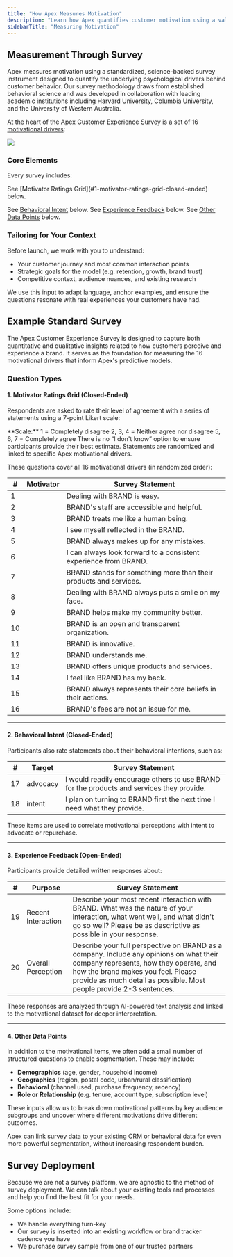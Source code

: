 ```yaml
---
title: "How Apex Measures Motivation"
description: "Learn how Apex quantifies customer motivation using a validated, behavioral-science-backed survey approach."
sidebarTitle: "Measuring Motivation"
---
```



## Measurement Through Survey

Apex measures motivation using a standardized, science-backed survey instrument designed to quantify the underlying psychological drivers behind customer behavior. Our survey methodology draws from established behavioral science and was developed in collaboration with leading academic institutions including Harvard University, Columbia University, and the University of Western Australia.

At the heart of the Apex Customer Experience Survey is a set of 16 [motivational drivers](/motivations/overview):

<Frame>
<img src="/images/motivator-circle.jpg"/>
</Frame>

### Core Elements

Every survey includes:

<Steps>
<Step title="A randomized grid of statements linked to our 16 motivational drivers"> See [Motivator Ratings Grid](#1-motivator-ratings-grid-closed-ended) below.</Step>

<Step title="Questions that measure advocacy and intent to repurchase."> See [Behavioral Intent](#2-behavioral-intent-closed-ended) below.</Step>
<Step title="Open-ended prompts to gather descriptive experience feedback."> See [Experience Feedback](#3-experience-feedback-open-ended) below.</Step>
<Step title="Any other contextual questions that provide segmentation (e.g. age, gender, income, etc.)."> See [Other Data Points](#4-other-data-points) below.</Step>
</Steps>

### Tailoring for Your Context

Before launch, we work with you to understand:

- Your customer journey and most common interaction points
- Strategic goals for the model (e.g. retention, growth, brand trust)
- Competitive context, audience nuances, and existing research

We use this input to adapt language, anchor examples, and ensure the questions resonate with real experiences your customers have had.

## Example Standard Survey

The Apex Customer Experience Survey is designed to capture both quantitative and qualitative insights related to how customers perceive and experience a brand. It serves as the foundation for measuring the 16 motivational drivers that inform Apex's predictive models.

### Question Types

#### 1. Motivator Ratings Grid (Closed-Ended)

Respondents are asked to rate their level of agreement with a series of statements using a 7-point Likert scale:

<Info>
**Scale:**  
1 = Completely disagree  
2, 3, 4 = Neither agree nor disagree  
5, 6, 7 = Completely agree
</Info>

<Note>
There is no “I don't know” option to ensure participants provide their best estimate.
</Note>

<Note>
Statements are randomized and linked to specific Apex motivational drivers. 
</Note>

These questions cover all 16 motivational drivers (in randomized order):


| # | Motivator | Survey Statement |
|---|-----------|------------------|
| 1 | <Motivator name="uncomplicated" /> | Dealing with BRAND is easy. |
| 2 | <Motivator name="responsive" /> | BRAND's staff are accessible and helpful. |
| 3 | <Motivator name="respectful" /> | BRAND treats me like a human being. |
| 4 | <Motivator name="relatable" /> | I see myself reflected in the BRAND. |
| 5 | <Motivator name="principled" /> | BRAND always makes up for any mistakes. |
| 6 | <Motivator name="predictable" /> | I can always look forward to a consistent experience from BRAND. |
| 7 | <Motivator name="meaningful" /> | BRAND stands for something more than their products and services. |
| 8 | <Motivator name="joyful" /> | Dealing with BRAND always puts a smile on my face. |
| 9 | <Motivator name="involved" /> | BRAND helps make my community better. |
| 10 | <Motivator name="honest" /> | BRAND is an open and transparent organization. |
| 11 | <Motivator name="forward-thinking" /> | BRAND is innovative. |
| 12 | <Motivator name="empathetic" /> | BRAND understands me. |
| 13 | <Motivator name="distinct" /> | BRAND offers unique products and services. |
| 14 | <Motivator name="dependable" /> | I feel like BRAND has my back. |
| 15 | <Motivator name="authentic" /> | BRAND always represents their core beliefs in their actions. |
| 16 | <Motivator name="affordable" /> | BRAND's fees are not an issue for me. |

---

#### 2. Behavioral Intent (Closed-Ended)

Participants also rate statements about their behavioral intentions, such as:

| # | Target | Survey Statement |
|---|-----------|------------------|
| 17 | advocacy | I would readily encourage others to use BRAND for the products and services they provide. |
| 18 | intent | I plan on turning to BRAND first the next time I need what they provide. |

<Info>
These items are used to correlate motivational perceptions with intent to advocate or repurchase.
</Info>

---

#### 3. Experience Feedback (Open-Ended)

Participants provide detailed written responses about:

| # | Purpose | Survey Statement |
|---|-----------|------------------|
| 19 | Recent Interaction | Describe your most recent interaction with BRAND. What was the nature of your interaction, what went well, and what didn't go so well? Please be as descriptive as possible in your response. |
| 20 | Overall Perception | Describe your full perspective on BRAND as a company. Include any opinions on what their company represents, how they operate, and how the brand makes you feel. Please provide as much detail as possible. Most people provide 2-3 sentences. |

<Note>
These responses are analyzed through AI-powered text analysis and linked to the motivational dataset for deeper interpretation.
</Note>

---

#### 4. Other Data Points

In addition to the motivational items, we often add a small number of structured questions to enable segmentation. These may include:

- **Demographics** (age, gender, household income)
- **Geographics** (region, postal code, urban/rural classification)
- **Behavioral** (channel used, purchase frequency, recency)
- **Role or Relationship** (e.g. tenure, account type, subscription level)

These inputs allow us to break down motivational patterns by key audience subgroups and uncover where different motivations drive different outcomes.

<Tip>
Apex can link survey data to your existing CRM or behavioral data for even more powerful segmentation, without increasing respondent burden.
</Tip>

## Survey Deployment

Because we are not a survey platform, we are agnostic to the method of survey deployment. We can talk about your existing tools and processes and help you find the best fit for your needs.

Some options include:

* We handle everything turn-key
* Our survey is inserted into an existing workflow or brand tracker cadence you have
* We purchase survey sample from one of our trusted partners